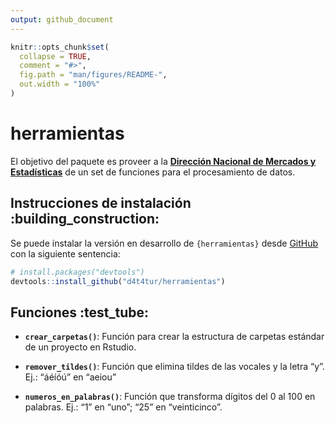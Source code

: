 ```yaml
---
output: github_document
---
```


<!-- README.md is generated from README.Rmd. Please edit that file -->

```r
knitr::opts_chunk$set(
  collapse = TRUE,
  comment = "#>",
  fig.path = "man/figures/README-",
  out.width = "100%"
)
```

# herramientas

<!-- badges: start -->
<!-- badges: end -->

El objetivo del paquete es proveer a la [**Dirección Nacional de Mercados y Estadísticas**](https://www.yvera.tur.ar/sinta/) de un set de funciones para el procesamiento de datos.

## Instrucciones de instalación :building\_construction:

Se puede instalar la versión en desarrollo de `{herramientas}` desde [GitHub](https://github.com/) con la siguiente sentencia:

``` r
# install.packages("devtools")
devtools::install_github("d4t4tur/herramientas")
```


## Funciones :test\_tube:

-   **`crear_carpetas()`**: Función para crear la estructura de carpetas
    estándar de un proyecto en Rstudio.

-   **`remover_tildes()`**: Función que elimina tildes de las vocales y
    la letra “y”. Ej.: “áéíóú” en “aeiou”

-   **`numeros_en_palabras()`**: Función que transforma dígitos del 0 al
    100 en palabras. Ej.: “1” en “uno”; “25” en “veinticinco”.
